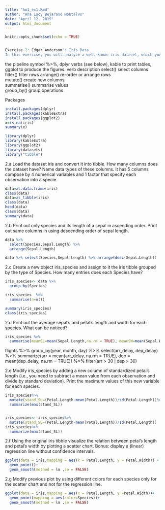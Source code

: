 ```yaml
---
title: "hw1_ex1.Rmd"
author: "Ana Lucy Bejarano Montalvo"
date: "April 12, 2019"
output: html_document
---
```


```r
knitr::opts_chunk$set(echo = TRUE)
```

```r

```


```r
Exercise 2: Edgar Anderson's Iris Data
In this exercise, you will analyze a well-known iris dataset, which you studied in Machine Learning In Business Analytics course. The dataset contains measurements in centimeters of the variables sepal length and width and petal length and width, respectively for each type of iris, namely, setosa, versicolor, and virginica.
```

the pipeline symbol %>%,
dplyr verbs (see below),
kable to print tables,
ggplot to produce the figures.
verb	description	
select()	select columns	
filter()	filter rows	
arrange()	re-order or arrange rows	
mutate()	create new columns	
summarise()	summarise values	
group_by()	group operations




Packages

```r
install.packages(dplyr)
install.packages(kableExtra)
install.packages(ggplot2)
x=is.na(iris)
summary(x)

```

```r
library(dplyr)
library(kableExtra)
library(ggplot2)
library(datasets)
library("tibble")
```


2.a Load the dataset iris and convert it into tibble. How many columns does the dataset have? Name data types of these columns.
It has 5 columns compose by 4 numerical variables and 1 factor that specify each observation into a specie. 

```r
data=as.data.frame(iris)
class(data)
data=as_tibble(iris)
class(data)
head(data)
class(data)
summary(data)

```

2.b Print out only species and its length of a sepal in ascending order. Print out same columns in using descending order of sepal length.

```r
data %>% 
  select(Species,Sepal.Length) %>%
  arrange(Sepal.Length)

```

```r
data %>% select(Species,Sepal.Length) %>% arrange(desc(Sepal.Length))
```


2.c Create a new object iris_species and assign to it the iris tibble grouped by the type of Species. How many entries does each Species have?


```r
iris_species<- data %>% 
  group_by(Species)

iris_species  %>%
  summarise(n=n())

summary(iris_species)
class(iris_species)
```

2.d Print out the average sepal's and petal's length and width for each species. What can be noticed?

```r
iris_species %>%
  summarise(meanSL=mean(Sepal.Length,na.rm = TRUE), meanSW=mean(Sepal.Width,na.rm = TRUE), meanPL=mean(Petal.Length,na.rm=TRUE), meanPW=mean(Petal.Width,na.rm = TRUE))

```

flights %>% group_by(year, month, day) %>% select(arr_delay, dep_delay) %>% 
  summarize(arr = mean(arr_delay, na.rm = TRUE), dep = mean(dep_delay, na.rm = TRUE)) %>% filter(arr > 30 | dep > 30)


2.e Modify iris_species by adding a new column of standardized petal's length (i.e., you need to subtract a mean value from each observation and divide by standard deviation). Print the maximum values of this new variable for each species.
```r
iris_species%>%
  mutate(stand_SL=(Petal.Length-mean(Petal.Length))/sd(Petal.Length))%>%
  summarize(max(stand_SL))


iris_species<--iris_species%>%
  mutate(stand_SL=(Petal.Length-mean(Petal.Length))/sd(Petal.Length))
iris_species%>%
  summarize(max(stand_SL))  
```


2.f Using the original iris tibble visualize the relation between petal's length and petal's width by plotting a scatter chart. Bonus: display a (linear) regression line without confidence intervals.

```r
ggplot(data = iris,mapping = aes(x = Petal.Length, y = Petal.Width)) +
  geom_point()+
  geom_smooth(method = lm ,se = FALSE)

```


2.g Modify previous plot by using different colors for each species only for the scatter chart and not for the regression line.

```r
ggplot(data = iris,mapping = aes(x = Petal.Length, y =Petal.Width))+
  geom_point(mapping = aes(color=Species))+
  geom_smooth(method = lm ,se = FALSE)
                                                                                
```





